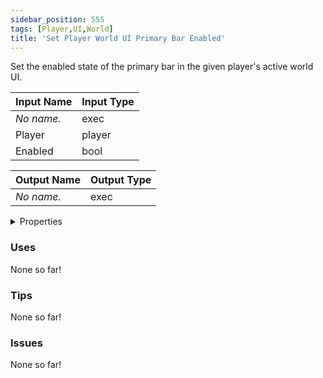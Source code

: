 ```yaml
---
sidebar_position: 555
tags: [Player,UI,World]
title: 'Set Player World UI Primary Bar Enabled'
---
```


Set the enabled state of the primary bar in the given player's active world UI.




<EsbSvg />

| Input Name | Input Type |
|-----------|-----------|
| *No name.* | exec |
| Player | player |
| Enabled | bool |

| Output Name | Output Type |
|-----------|-----------|
| *No name.* | exec |


<details>
  <summary>Properties</summary>
  <div>
    <div>
    <table>
      <thead>
        <tr>
          <th>Is beta required?</th>
          <th>❌</th>
        </tr>
        <tr>
          <th>Is this chip a trolling risk?</th>
          <th>❌</th>
        </tr>
        <tr>
          <th>Is this chip a role assignment risk?</th>
          <th>❌</th>
        </tr>
        <tr>
          <th>Chip UUID</th>
          <th>03c280c2-5f80-4ba9-8966-6c5d11da84a9</th>
        </tr>
      </thead>
    </table>
    </div>
  </div>
</details>

### Uses

None so far!

### Tips

None so far!

### Issues

None so far!